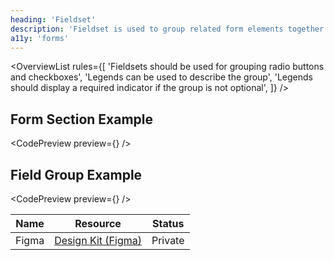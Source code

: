 ```yaml
---
heading: 'Fieldset'
description: 'Fieldset is used to group related form elements together.'
a11y: 'forms'
---
```



<OverviewList rules={[
  'Fieldsets should be used for grouping radio buttons and checkboxes',
  'Legends can be used to describe the group',
  'Legends should display a required indicator if the group is not optional',
]} />

## Form Section Example

<CodePreview preview={<BasicDemo />} />

## Field Group Example

<CodePreview preview={<FieldsetGroupDemo />} />

<DripDivider />

| Name     | Resource | Status                                               |
| -------- | -------- | ---------------------------------------------------- |
| Figma    | [Design Kit (Figma)](https://www.figma.com/design/ducwqOCxoxcWc3ReV3FYd8/Digital-University-Component-Library?m=auto&node-id=0-1)      |                         Private                      |